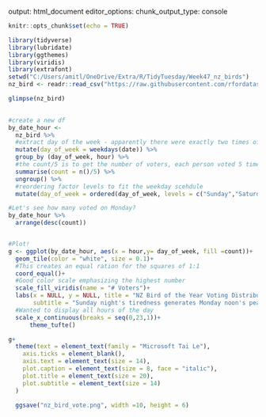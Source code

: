 output: html_document
editor_options: 
  chunk_output_type: console

```r
knitr::opts_chunk$set(echo = TRUE)
```

```r
library(tidyverse)
library(lubridate)
library(ggthemes)
library(viridis)
library(extrafont)
setwd("C:/Users/amitl/OneDrive/Extra/R/TidyTuesday/Week47_nz_birds")
nz_bird <- readr::read_csv("https://raw.githubusercontent.com/rfordatascience/tidytuesday/master/data/2019/2019-11-19/nz_bird.csv")
```

```r
glimpse(nz_bird)

  
#create a new df
by_date_hour <- 
  nz_bird %>% 
  #extract day of the week - apparently there were exactly two times of each day (14 days total)
  mutate(day_of_week = weekdays(date)) %>% 
  group_by (day_of_week, hour) %>% 
  #the count/5 is to get the number of voters, each person voted 5 times ( should be a total of 43460/5)).
  summarise(count = n()/5) %>% 
  ungroup() %>% 
  #reordering factor levels to fit the weekday scehdule
  mutate(day_of_week = ordered(day_of_week, levels = c("Sunday","Saturday","Friday", "Thursday", "Wednesday","Tuesday",  "Monday")))

#Let's see how many voted on Monday?
by_date_hour %>% 
  arrange(desc(count))


#Plot!
g <- ggplot(by_date_hour, aes(x = hour,y= day_of_week, fill =count))+
  geom_tile(color = "white", size = 0.1)+
  #This creates an equal ration for the squares of 1:1
  coord_equal()+
  #Good color scale emphasizing the highest number
  scale_fill_viridis(name = "# Voters")+
  labs(x = NULL, y = NULL, title = "NZ Bird of the Year Voting Distribution across day and time",
       subtitle = "Sunday night's tiredness generates Monday noon's peak diversion interest?",  caption = "Data: Dragonfly Data Science | @Amit_Levinson")+
  #Wanted to display all hours of the day
  scale_x_continuous(breaks = seq(0,23,1))+
      theme_tufte()

g+
  theme(text = element_text(family = "Microsoft Tai Le"),
    axis.ticks = element_blank(),
    axis.text = element_text(size = 14),
    plot.caption = element_text(size = 8, face = "italic"),
    plot.title = element_text(size = 20),
    plot.subtitle = element_text(size = 14)
  )

  ggsave("nz_bird_vote.png", width =10, height = 6)
```

